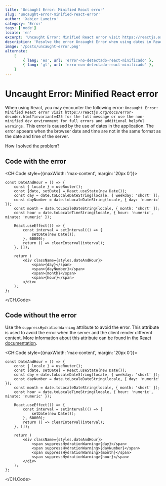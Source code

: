 ```yaml
---
title: 'Uncaught Error: Minified React error'
slug: 'uncaught-error-minified-react-error'
author: 'Xabier Lameiro'
category: 'Error'
tags: ['node']
locale: 'en'
excerpt: 'Uncaught Error: Minified React error visit https://reactjs.org/docs/error-decoder.html?invariant=425 for the full message or use the non-minified dev environment for full errors and additional helpful warnings.'
description: 'Resolve the error Uncaught Error when using dates in React. The error apears when the browser date and time are not in the same format as the date and time of the server.'
image: '/posts/uncaught-error.png'
alternate:
    [
        { lang: 'es', url: 'error-no-detectado-react-minificado' },
        { lang: 'gl', url: 'erro-non-detectado-react-minificado' },
    ]
---
```


# Uncaught Error: Minified React error

<Date date="01-05-2023" />

<GoogleAdsense />

When using React, you may encounter the following error: `Uncaught Error: Minified React error visit https://reactjs.org/docs/error-decoder.html?invariant=425 for the full message or use the non-minified dev environment for full errors and additional helpful warnings.`
This error is caused by the use of dates in the application. The error appears when the browser date and time are not in the same format as the date and time of the server.

How I solved the problem?

## Code with the error

<CH.Code style={{maxWidth: 'max-content', margin: '20px 0'}}>

```tsx DateAndHour.tsx mark=18,19,20,21
const DateAndHour = () => {
    const { locale } = useRouter();
    const [date, setDate] = React.useState(new Date());
    const day = date.toLocaleDateString(locale, { weekday: 'short' });
    const dayNumber = date.toLocaleDateString(locale, { day: 'numeric' });
    const month = date.toLocaleDateString(locale, { month: 'short' });
    const hour = date.toLocaleTimeString(locale, { hour: 'numeric', minute: 'numeric' });

    React.useEffect(() => {
        const interval = setInterval(() => {
            setDate(new Date());
        }, 60000);
        return () => clearInterval(interval);
    }, []);

    return (
        <div className={styles.dateAndHour}>
            <span>{day}</span>
            <span>{dayNumber}</span>
            <span>{month}</span>
            <span>{hour}</span>
        </div>
    );
};
```

</CH.Code>

## Code without the error

Use the `suppressHydrationWarning` attribute to avoid the error. This attribute is used to avoid the error when the server and the client render different content.
More information about this attribute can be found in the [React documentation](https://reactjs.org/docs/dom-elements.html#suppresshydrationwarning 'React Documentation').

<CH.Code style={{maxWidth: 'max-content', margin: '20px 0'}}>

```tsx DateAndHour.tsx mark=18,19,20,21
const DateAndHour = () => {
    const { locale } = useRouter();
    const [date, setDate] = React.useState(new Date());
    const day = date.toLocaleDateString(locale, { weekday: 'short' });
    const dayNumber = date.toLocaleDateString(locale, { day: 'numeric' });
    const month = date.toLocaleDateString(locale, { month: 'short' });
    const hour = date.toLocaleTimeString(locale, { hour: 'numeric', minute: 'numeric' });

    React.useEffect(() => {
        const interval = setInterval(() => {
            setDate(new Date());
        }, 60000);
        return () => clearInterval(interval);
    }, []);

    return (
        <div className={styles.dateAndHour}>
            <span suppressHydrationWarning>{day}</span>
            <span suppressHydrationWarning>{dayNumber}</span>
            <span suppressHydrationWarning>{month}</span>
            <span suppressHydrationWarning>{hour}</span>
        </div>
    );
};
```

</CH.Code>
